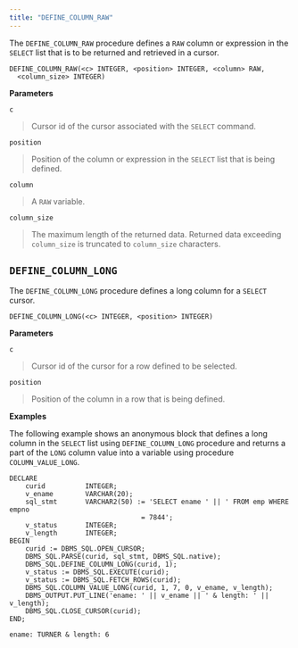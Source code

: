 ```yaml
---
title: "DEFINE_COLUMN_RAW"
---
```




The `DEFINE_COLUMN_RAW` procedure defines a `RAW` column or expression in the `SELECT` list that is to be returned and retrieved in a cursor.

``` text
DEFINE_COLUMN_RAW(<c> INTEGER, <position> INTEGER, <column> RAW,
  <column_size> INTEGER)
```

**Parameters**

`c`

> Cursor id of the cursor associated with the `SELECT` command.

`position`

> Position of the column or expression in the `SELECT` list that is being defined.

`column`

> A `RAW` variable.

`column_size`

> The maximum length of the returned data. Returned data exceeding `column_size` is truncated to `column_size` characters.

## `DEFINE_COLUMN_LONG`

<div id="define_column_long" class="registered_link"></div>

The `DEFINE_COLUMN_LONG` procedure defines a long column for a `SELECT` cursor.

``` text
DEFINE_COLUMN_LONG(<c> INTEGER, <position> INTEGER)
```

**Parameters**

`c`

> Cursor id of the cursor for a row defined to be selected.

`position`

> Position of the column in a row that is being defined.

**Examples**

The following example shows an anonymous block that defines a long column in the `SELECT` list using `DEFINE_COLUMN_LONG` procedure and returns a part of the `LONG` column value into a variable using procedure `COLUMN_VALUE_LONG`.

``` text
DECLARE
    curid          INTEGER;
    v_ename        VARCHAR(20);
    sql_stmt       VARCHAR2(50) := 'SELECT ename ' || ' FROM emp WHERE empno
                                 = 7844';
    v_status       INTEGER;
    v_length       INTEGER;
BEGIN
    curid := DBMS_SQL.OPEN_CURSOR;
    DBMS_SQL.PARSE(curid, sql_stmt, DBMS_SQL.native);
    DBMS_SQL.DEFINE_COLUMN_LONG(curid, 1);
    v_status := DBMS_SQL.EXECUTE(curid);
    v_status := DBMS_SQL.FETCH_ROWS(curid);
    DBMS_SQL.COLUMN_VALUE_LONG(curid, 1, 7, 0, v_ename, v_length);
    DBMS_OUTPUT.PUT_LINE('ename: ' || v_ename || ' & length: ' || v_length);
    DBMS_SQL.CLOSE_CURSOR(curid);
END;

ename: TURNER & length: 6
```

